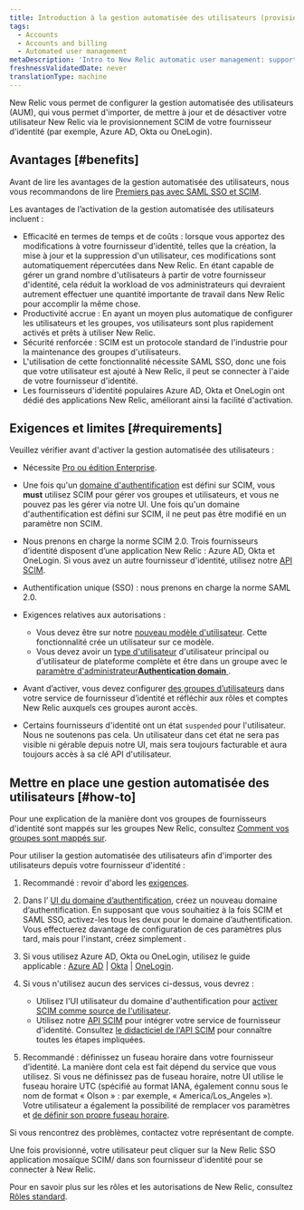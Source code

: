 ```yaml
---
title: Introduction à la gestion automatisée des utilisateurs (provisionnement SCIM)
tags:
  - Accounts
  - Accounts and billing
  - Automated user management
metaDescription: 'Intro to New Relic automatic user management: support for SCIM provisioning for OneLogin, Okta, Azure AD, and more.'
freshnessValidatedDate: never
translationType: machine
---
```


New Relic vous permet de configurer la gestion automatisée des utilisateurs (AUM), qui vous permet d&apos;importer, de mettre à jour et de désactiver votre utilisateur New Relic via le provisionnement SCIM de votre fournisseur d&apos;identité (par exemple, <DNT>Azure AD</DNT>, <DNT>Okta</DNT> ou <DNT>OneLogin</DNT>).

## Avantages [#benefits]

Avant de lire les avantages de la gestion automatisée des utilisateurs, nous vous recommandons de lire [Premiers pas avec SAML SSO et SCIM](/docs/accounts/accounts-billing/new-relic-one-user-management/introduction-saml-scim).

Les avantages de l’activation de la gestion automatisée des utilisateurs incluent :

* Efficacité en termes de temps et de coûts : lorsque vous apportez des modifications à votre fournisseur d&apos;identité, telles que la création, la mise à jour et la suppression d&apos;un utilisateur, ces modifications sont automatiquement répercutées dans New Relic. En étant capable de gérer un grand nombre d&apos;utilisateurs à partir de votre fournisseur d&apos;identité, cela réduit la workload de vos administrateurs qui devraient autrement effectuer une quantité importante de travail dans New Relic pour accomplir la même chose.
* Productivité accrue : En ayant un moyen plus automatique de configurer les utilisateurs et les groupes, vos utilisateurs sont plus rapidement activés et prêts à utiliser New Relic.
* Sécurité renforcée : SCIM est un protocole standard de l&apos;industrie pour la maintenance des groupes d&apos;utilisateurs.
* L&apos;utilisation de cette fonctionnalité nécessite SAML SSO, donc une fois que votre utilisateur est ajouté à New Relic, il peut se connecter à l&apos;aide de votre fournisseur d&apos;identité.
* Les fournisseurs d&apos;identité populaires <DNT>Azure AD</DNT>, <DNT>Okta</DNT> et <DNT>OneLogin</DNT> ont dédié des applications New Relic, améliorant ainsi la facilité d&apos;activation.

## Exigences et limites [#requirements]

Veuillez vérifier avant d&apos;activer la gestion automatisée des utilisateurs :

* Nécessite [Pro ou édition Enterprise](https://newrelic.com/pricing).

* Une fois qu&apos;un [domaine d&apos;authentification](/docs/accounts/accounts-billing/new-relic-one-user-management/authentication-domains-saml-sso-scim-more) est défini sur SCIM, vous <DNT>**must**</DNT> utilisez SCIM pour gérer vos groupes et utilisateurs, et vous ne pouvez pas les gérer via notre UI. Une fois qu&apos;un domaine d&apos;authentification est défini sur SCIM, il ne peut pas être modifié en un paramètre non SCIM.

* Nous prenons en charge la norme SCIM 2.0. Trois fournisseurs d’identité disposent d’une application New Relic : Azure AD, Okta et OneLogin. Si vous avez un autre fournisseur d&apos;identité, utilisez notre [API SCIM](/docs/accounts/accounts/automated-user-management/scim-support-automated-user-management).

* Authentification unique (SSO) : nous prenons en charge la norme SAML 2.0.

* Exigences relatives aux autorisations :

  * Vous devez être sur notre [nouveau modèle d&apos;utilisateur](/docs/accounts/original-accounts-billing/original-users-roles/overview-user-models). Cette fonctionnalité crée un utilisateur sur ce modèle.
  * Vous devez avoir un [type d&apos;utilisateur](/docs/accounts/accounts-billing/new-relic-one-user-management/user-type) d&apos;utilisateur principal ou d&apos;utilisateur de plateforme complète et être dans un groupe avec le [paramètre d&apos;administrateur<DNT>**Authentication domain**</DNT> ](/docs/accounts/accounts-billing/new-relic-one-user-management/user-management-concepts#admin-settings).

* Avant d’activer, vous devez configurer [des groupes d’utilisateurs](/docs/accounts/accounts/automated-user-management/roles-permissions-automated-user-management) dans votre service de fournisseur d’identité et réfléchir aux rôles et comptes New Relic auxquels ces groupes auront accès.

* Certains fournisseurs d&apos;identité ont un état `suspended` pour l&apos;utilisateur. Nous ne soutenons pas cela. Un utilisateur dans cet état ne sera pas visible ni gérable depuis notre UI, mais sera toujours facturable et aura toujours accès à sa clé API d&apos;utilisateur.

## Mettre en place une gestion automatisée des utilisateurs [#how-to]

Pour une explication de la manière dont vos groupes de fournisseurs d&apos;identité sont mappés sur les groupes New Relic, consultez [Comment vos groupes sont mappés sur](/docs/accounts/accounts/automated-user-management/roles-permissions-automated-user-management).

Pour utiliser la gestion automatisée des utilisateurs afin d&apos;importer des utilisateurs depuis votre fournisseur d&apos;identité :

1. Recommandé : revoir d&apos;abord les [exigences](#requirements).

2. Dans l’ [UI du domaine d’authentification](/docs/accounts/accounts-billing/new-relic-one-user-management/authentication-domains-saml-sso-scim-more/#ui), créez un nouveau domaine d’authentification. En supposant que vous souhaitiez à la fois SCIM et SAML SSO, activez-les tous les deux pour le domaine d’authentification. Vous effectuerez davantage de configuration de ces paramètres plus tard, mais pour l&apos;instant, créez simplement .

3. Si vous utilisez Azure AD, Okta ou OneLogin, utilisez le guide applicable : [Azure AD](/docs/azure-scimsso-application-configuration) | [Okta](/docs/okta-scimsso-application-configuration) | [OneLogin](/docs/onelogin-scimsso-application-configuration).

4. Si vous n&apos;utilisez aucun des services ci-dessus, vous devrez :

   * Utilisez l&apos;UI utilisateur du domaine d&apos;authentification pour [activer SCIM comme source de l&apos;utilisateur](/docs/accounts/accounts-billing/new-relic-one-user-management/authentication-domains-saml-sso-scim-more/#source-users).
   * Utilisez notre [API SCIM](/docs/accounts/accounts/automated-user-management/scim-support-automated-user-management) pour intégrer votre service de fournisseur d&apos;identité. Consultez [le didacticiel de l&apos;API SCIM](/docs/accounts/accounts/automated-user-management/tutorial-manage-users-groups-scim) pour connaître toutes les étapes impliquées.

5. Recommandé : définissez un fuseau horaire dans votre fournisseur d’identité. La manière dont cela est fait dépend du service que vous utilisez. Si vous ne définissez pas de fuseau horaire, notre UI utilise le fuseau horaire UTC (spécifié au format IANA, également connu sous le nom de format « Olson » : par exemple, « America/Los\_Angeles »). Votre utilisateur a également la possibilité de remplacer vos paramètres et [de définir son propre fuseau horaire](/docs/accounts/accounts-billing/general-account-settings/default-time-zone-setting).

Si vous rencontrez des problèmes, contactez votre représentant de compte.

Une fois provisionné, votre utilisateur peut cliquer sur la New Relic SSO application mosaïque SCIM/ dans son fournisseur d&apos;identité pour se connecter à New Relic.

Pour en savoir plus sur les rôles et les autorisations de New Relic, consultez [Rôles standard](/docs/accounts/accounts-billing/new-relic-one-user-management/user-management-concepts#standard-roles).